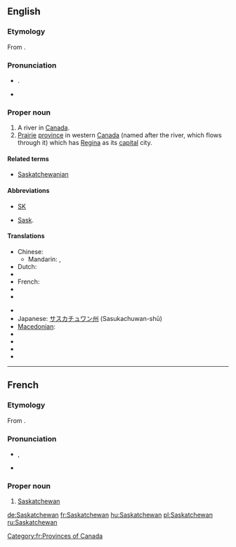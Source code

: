 {{wikipedia}}
==English==

===Etymology===
From {{etyl|cr}} {{term||kisiskāciwani-sīpiy|swift-flowing river}}.

===Pronunciation===
* {{a|UK}} {{IPA|/ˈsæsˌkætʃ.ə.wən/}}. {{SAMPA|/"s{s%k{tS.@.w@n/}}
* {{audio|en-ca-Saskatchewan.ogg|Audio (CA)}}

===Proper noun===
{{en-proper-noun}}

# A river in [[Canada]].
# [[prairie|Prairie]] [[province]] in western [[Canada]] (named after the river, which flows through it) which has [[Regina]] as its [[capital]] city.

====Related terms====
* [[Saskatchewanian]]

====Abbreviations====
* [[SK]]
* {{qualifier|archaic}} [[Sask]].

====Translations====
{{trans-top|Province in western Canada}}
* Chinese:
** Mandarin: {{t|zh|薩斯喀徹溫|sc=Hani}}, {{t|zh|萨斯喀彻温|tr=Sàsīkèchèwēn|sc=Hani}}
* Dutch: {{t-|nl|Saskatchewan}}
* {{trreq|Finnish}}
* French: {{t+|fr|Saskatchewan|f}}
* {{trreq|German}}
* {{trreq|Greek}}
{{trans-mid}}
* {{trreq|Hungarian}}
* Japanese: [[サスカチュワン州]] (Sasukachuwan-shū)
* [[Macedonian]]: {{t|mk|Саскачеван|m|tr=Saskáčevan|sc=Cyrl|xs=Macedonian}}
* {{trreq|Portuguese}}
* {{trreq|Russian}}
* {{trreq|Spanish}}
* {{trreq|Thai}}
{{trans-bottom}}

----

==French==

===Etymology===
From {{etyl|cr|fr}} {{term||kisiskāciwani-sīpiy|swift-flowing river}}.

===Pronunciation===
* {{IPA|/sas.kat.ʃe.wan/|lang=fr}}, {{X-SAMPA|/sas.kat.Se.wan/}}
* {{rhymes|an|lang=fr}}

===Proper noun===
{{infl|fr|proper noun|g=f}}

# [[#English|Saskatchewan]]

[[Category:fr:Provinces of Canada]]

[[de:Saskatchewan]]
[[fr:Saskatchewan]]
[[hu:Saskatchewan]]
[[pl:Saskatchewan]]
[[ru:Saskatchewan]]